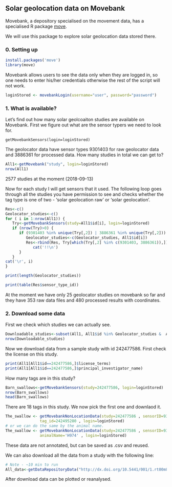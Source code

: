 ## Solar geolocation data on Movebank

Movebank, a depository specialised on the movement data, has a specialised R package [move](https://cran.r-project.org/web/packages/move/index.html).

We will use this package to explore solar geolocation data stored there.

### 0. Setting up

``` r
install.packages('move')
library(move)
```

Movebank allows users to see the data only when they are logged in, so one needs to enter his/her credentials otherwise the rest of the script will not work.

```r
loginStored <- movebankLogin(username="user", password="password")
```

### 1. What is available?

Let's find out how many solar geolcoaiton studies are available on Movebank. First we figure out what are the sensor typers we need to look for.

```
getMovebankSensors(login=loginStored)
```
The geolocator data have sensor types 9301403 for raw geolocator data and 3886361 for processed data. How many studies in total we can get to?

```r
All1<-getMovebank("study", login=loginStored)
nrow(All1) 
``` 
2577 studies at the moment (2018-09-13)

Now for each study I will get sensors that it used. The following loop goes through all the studies you have permission to see and checks whether the tag type is one of two - 'solar geolocation raw' or 'solar geolocation'.

```r
Res<-c()
Geolocator_studies<-c()
for ( i in 1:nrow(All1)) {
   Try<-getMovebankSensors(study=All1$id[i], login=loginStored)
   if (nrow(Try)>0) {
      if (9301403 %in% unique(Try[,2]) | 3886361 %in% unique(Try[,2])) {
	     Geolocator_studies<-c(Geolocator_studies, All1$id[i])
	     Res<-rbind(Res, Try[which(Try[,2] %in% c(9301403, 3886361)),])
		 	cat('!!\n')
	  }
   }
cat('\r', i)
}

print(length(Geolocator_studies))

print(table(Res$sensor_type_id))
```

At the moment we have only 25 geolocator studies on movebank so far and they have 353 raw data files and 480 processed results with coordinates.

### 2. Download some data

First we check which studies we can actually see.

```r
Downloadable_studies<-subset(All1, All1$id %in% Geolocator_studies &  All1$i_can_see_data =='true')
nrow(Downloadable_studies)
```

Now we download data from a sample study with id 242477586. First check the license on this study.
```r
print(All1[All1$id==242477586,]$license_terms)
print(All1[All1$id==242477586,]$principal_investigator_name)
```

How many tags are in this study?

```r
Barn_swallows<-getMovebankSensors(study=242477586, login=loginStored)
nrow(Barn_swallows)
head(Barn_swallows)
```
There are 18 tags in this study. We now pick the first one and downlaod it.
```r
The_swallow <- getMovebankNonLocationData(study=242477586 , sensorID=9301403,
               tag_id=242495280 , login=loginStored)
# or we can do the same by the animal name.
The_swallow <- getMovebankNonLocationData(study=242477586 , sensorID=9301403,
               animalName='H974' , login=loginStored)
```
These data are not annotated, but can be saved as .csv and reused.

We can also download all the data from a study with the following line:
```r
# Note - ~10 min to run
All_data<-getDataRepositoryData("http://dx.doi.org/10.5441/001/1.rt00m81v")
```
After download data can be plotted or reanalysed.


         

